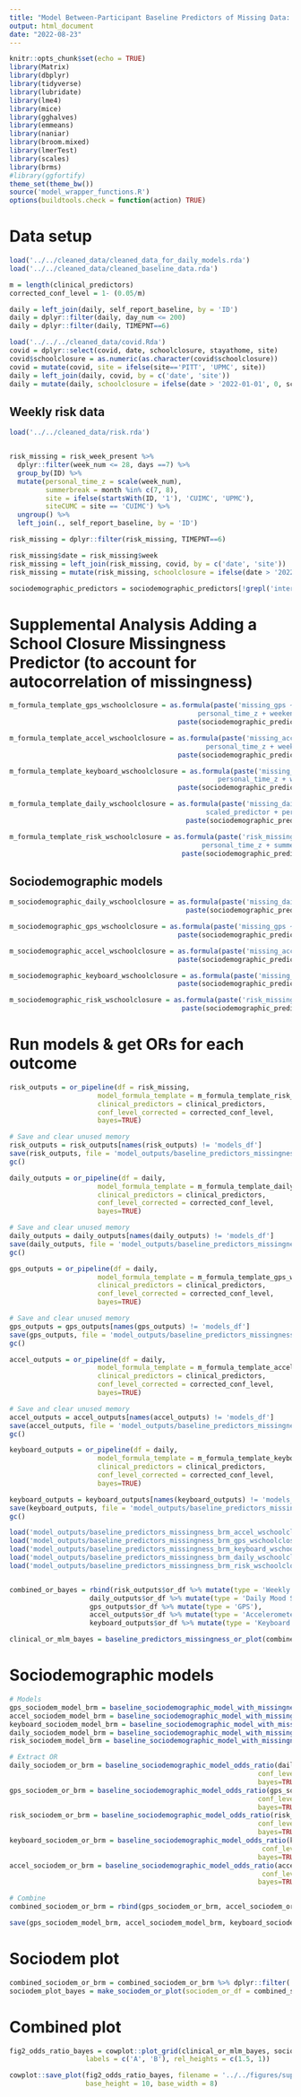 ```yaml
---
title: "Model Between-Participant Baseline Predictors of Missing Data: Supplemental Analysis With School Closure Covariate"
output: html_document
date: "2022-08-23"
---
```


```r
knitr::opts_chunk$set(echo = TRUE)
library(Matrix)
library(dbplyr)
library(tidyverse)
library(lubridate)
library(lme4)
library(mice)
library(gghalves)
library(emmeans)
library(naniar)
library(broom.mixed)
library(lmerTest)
library(scales)
library(brms)
#library(ggfortify)
theme_set(theme_bw())
source('model_wrapper_functions.R')
options(buildtools.check = function(action) TRUE)
```

# Data setup

```r
load('../../cleaned_data/cleaned_data_for_daily_models.rda')
load('../../cleaned_data/cleaned_baseline_data.rda')
```

```r
m = length(clinical_predictors)
corrected_conf_level = 1- (0.05/m)
```

```r
daily = left_join(daily, self_report_baseline, by = 'ID')
daily = dplyr::filter(daily, day_num <= 200)
daily = dplyr::filter(daily, TIMEPNT==6)
```

```r
load('../../../cleaned_data/covid.Rda')
covid = dplyr::select(covid, date, schoolclosure, stayathome, site) 
covid$schoolclosure = as.numeric(as.character(covid$schoolclosure))
covid = mutate(covid, site = ifelse(site=='PITT', 'UPMC', site))
daily = left_join(daily, covid, by = c('date', 'site'))
daily = mutate(daily, schoolclosure = ifelse(date > '2022-01-01', 0, schoolclosure))
```

## Weekly risk data
```r
load('../../cleaned_data/risk.rda')


risk_missing = risk_week_present %>%
  dplyr::filter(week_num <= 28, days ==7) %>%
  group_by(ID) %>%
  mutate(personal_time_z = scale(week_num),
         summerbreak = month %in% c(7, 8),
         site = ifelse(startsWith(ID, '1'), 'CUIMC', 'UPMC'),
         siteCUMC = site == 'CUIMC') %>%
  ungroup() %>%
  left_join(., self_report_baseline, by = 'ID') 

risk_missing = dplyr::filter(risk_missing, TIMEPNT==6)

risk_missing$date = risk_missing$week
risk_missing = left_join(risk_missing, covid, by = c('date', 'site'))
risk_missing = mutate(risk_missing, schoolclosure = ifelse(date > '2022-01-01', 0, schoolclosure))
```

```r
sociodemographic_predictors = sociodemographic_predictors[!grepl('interview_date_numeric', sociodemographic_predictors)]
```

# Supplemental Analysis Adding a School Closure Missingness Predictor (to account for autocorrelation of missingness)

```r
m_formula_template_gps_wschoolclosure = as.formula(paste('missing_gps ~ schoolclosure + scaled_predictor + 
                                               personal_time_z + weekend + summerbreak +', 
                                          paste(sociodemographic_predictors, collapse = '+'), ' + (1 |ID)'))

m_formula_template_accel_wschoolclosure = as.formula(paste('missing_accel ~ schoolclosure + scaled_predictor + 
                                                 personal_time_z + weekend + summerbreak +', 
                                          paste(sociodemographic_predictors, collapse = '+'), ' + (1 |ID)'))

m_formula_template_keyboard_wschoolclosure = as.formula(paste('missing_keyboard ~ schoolclosure + scaled_predictor + 
                                                    personal_time_z + weekend + summerbreak +', 
                                          paste(sociodemographic_predictors, collapse = '+'), ' + (1 |ID)'))

m_formula_template_daily_wschoolclosure = as.formula(paste('missing_daily ~ schoolclosure +
                                                 scaled_predictor + personal_time_z + weekend + summerbreak +', 
                                            paste(sociodemographic_predictors, collapse = '+'), ' + (1 |ID)'))

m_formula_template_risk_wschoolclosure = as.formula(paste('risk_missing ~ schoolclosure + scaled_predictor + 
                                                personal_time_z + summerbreak +', 
                                           paste(sociodemographic_predictors, collapse = '+'), ' + (1 |ID)'))
```

## Sociodemographic models
```r
m_sociodemographic_daily_wschoolclosure = as.formula(paste('missing_daily ~ schoolclosure + personal_time_z + weekend + summerbreak +', 
                                            paste(sociodemographic_predictors, collapse = '+'), ' + (1 |ID)'))

m_sociodemographic_gps_wschoolclosure = as.formula(paste('missing_gps ~ schoolclosure + personal_time_z + weekend + summerbreak +', 
                                          paste(sociodemographic_predictors, collapse = '+'), ' + (1 |ID)'))

m_sociodemographic_accel_wschoolclosure = as.formula(paste('missing_accel ~ schoolclosure + personal_time_z + weekend + summerbreak +', 
                                          paste(sociodemographic_predictors, collapse = '+'), ' + (1 |ID)'))

m_sociodemographic_keyboard_wschoolclosure = as.formula(paste('missing_keyboard ~ schoolclosure + personal_time_z + weekend + summerbreak +', 
                                          paste(sociodemographic_predictors, collapse = '+'), ' + (1 |ID)'))

m_sociodemographic_risk_wschoolclosure = as.formula(paste('risk_missing ~ schoolclosure + personal_time_z + summerbreak +', 
                                           paste(sociodemographic_predictors, collapse = '+'), ' + (1 |ID)'))
```


# Run models & get ORs for each outcome

```r
risk_outputs = or_pipeline(df = risk_missing, 
                      model_formula_template = m_formula_template_risk_wschoolclosure,
                      clinical_predictors = clinical_predictors,
                      conf_level_corrected = corrected_conf_level,
                      bayes=TRUE)

# Save and clear unused memory
risk_outputs = risk_outputs[names(risk_outputs) != 'models_df']
save(risk_outputs, file = 'model_outputs/baseline_predictors_missingness_brm_risk_wschoolclosure.rda')
gc()
```

```r
daily_outputs = or_pipeline(df = daily, 
                      model_formula_template = m_formula_template_daily_wschoolclosure,
                      clinical_predictors = clinical_predictors,
                      conf_level_corrected = corrected_conf_level,
                      bayes=TRUE)

# Save and clear unused memory
daily_outputs = daily_outputs[names(daily_outputs) != 'models_df']
save(daily_outputs, file = 'model_outputs/baseline_predictors_missingness_brm_daily_wschoolclosure.rda')
gc()
```

```r
gps_outputs = or_pipeline(df = daily, 
                      model_formula_template = m_formula_template_gps_wschoolclosure,
                      clinical_predictors = clinical_predictors,
                      conf_level_corrected = corrected_conf_level,
                      bayes=TRUE)

# Save and clear unused memory
gps_outputs = gps_outputs[names(gps_outputs) != 'models_df']
save(gps_outputs, file = 'model_outputs/baseline_predictors_missingness_brm_gps_wschoolclosure.rda')
gc()
```

```r
accel_outputs = or_pipeline(df = daily, 
                      model_formula_template = m_formula_template_accel_wschoolclosure,
                      clinical_predictors = clinical_predictors,
                      conf_level_corrected = corrected_conf_level,
                      bayes=TRUE)

# Save and clear unused memory
accel_outputs = accel_outputs[names(accel_outputs) != 'models_df']
save(accel_outputs, file = 'model_outputs/baseline_predictors_missingness_brm_accel_wschoolclosure.rda')
gc()
```


```r
keyboard_outputs = or_pipeline(df = daily, 
                      model_formula_template = m_formula_template_keyboard_wschoolclosure,
                      clinical_predictors = clinical_predictors,
                      conf_level_corrected = corrected_conf_level,
                      bayes=TRUE)

keyboard_outputs = keyboard_outputs[names(keyboard_outputs) != 'models_df']
save(keyboard_outputs, file = 'model_outputs/baseline_predictors_missingness_brm_keyboard_wschoolclosure.rda')
gc()
```

```r
load('model_outputs/baseline_predictors_missingness_brm_accel_wschoolclosure.rda')
load('model_outputs/baseline_predictors_missingness_brm_gps_wschoolclosure.rda')
load('model_outputs/baseline_predictors_missingness_brm_keyboard_wschoolclosure.rda')
load('model_outputs/baseline_predictors_missingness_brm_daily_wschoolclosure.rda')
load('model_outputs/baseline_predictors_missingness_brm_risk_wschoolclosure.rda')


combined_or_bayes = rbind(risk_outputs$or_df %>% mutate(type = 'Weekly SI Survey'),
                    daily_outputs$or_df %>% mutate(type = 'Daily Mood Survey'),
                    gps_outputs$or_df %>% mutate(type = 'GPS'),
                    accel_outputs$or_df %>% mutate(type = 'Accelerometer'),
                    keyboard_outputs$or_df %>% mutate(type = 'Keyboard Input'))

clinical_or_mlm_bayes = baseline_predictors_missingness_or_plot(combined_or_bayes, m = m, bayes = TRUE)
```



# Sociodemographic models 
```r
# Models
gps_sociodem_model_brm = baseline_sociodemographic_model_with_missingness_brm(model_formula = m_sociodemographic_gps_wschoolclosure, df = daily)
accel_sociodem_model_brm = baseline_sociodemographic_model_with_missingness_brm(model_formula = m_sociodemographic_accel_wschoolclosure, df = daily)
keyboard_sociodem_model_brm = baseline_sociodemographic_model_with_missingness_brm(model_formula = m_sociodemographic_keyboard_wschoolclosure, df = daily)
daily_sociodem_model_brm = baseline_sociodemographic_model_with_missingness_brm(model_formula = m_sociodemographic_daily_wschoolclosure, df = daily)
risk_sociodem_model_brm = baseline_sociodemographic_model_with_missingness_brm(model_formula = m_sociodemographic_risk_wschoolclosure, df = risk_missing)

# Extract OR
daily_sociodem_or_brm = baseline_sociodemographic_model_odds_ratio(daily_sociodem_model_brm, type = 'Daily Mood Survey', 
                                                              conf_level_corrected = corrected_conf_level,
                                                              bayes=TRUE)
gps_sociodem_or_brm = baseline_sociodemographic_model_odds_ratio(gps_sociodem_model_brm, type = 'GPS', 
                                                              conf_level_corrected = corrected_conf_level,
                                                              bayes=TRUE)
risk_sociodem_or_brm = baseline_sociodemographic_model_odds_ratio(risk_sociodem_model_brm, type = 'Weekly SI Survey', 
                                                              conf_level_corrected = corrected_conf_level,
                                                              bayes=TRUE)
keyboard_sociodem_or_brm = baseline_sociodemographic_model_odds_ratio(keyboard_sociodem_model_brm, type = 'Keyboard Input',
                                                               conf_level_corrected = corrected_conf_level,
                                                              bayes=TRUE)
accel_sociodem_or_brm = baseline_sociodemographic_model_odds_ratio(accel_sociodem_model_brm, type = 'Accelerometer', 
                                                               conf_level_corrected = corrected_conf_level,
                                                              bayes=TRUE)

# Combine
combined_sociodem_or_brm = rbind(gps_sociodem_or_brm, accel_sociodem_or_brm, keyboard_sociodem_or_brm, daily_sociodem_or_brm, risk_sociodem_or_brm)

save(gps_sociodem_model_brm, accel_sociodem_model_brm, keyboard_sociodem_model_brm, daily_sociodem_model_brm, risk_sociodem_model_brm, combined_sociodem_or_brm, file = 'model_outputs/sociodemographic_predictors_missingness_brm.rda_wschoolclosure.rda')
```

# Sociodem plot

```r
combined_sociodem_or_brm = combined_sociodem_or_brm %>% dplyr::filter(!grepl('schoolclosure', term))
sociodem_plot_bayes = make_sociodem_or_plot(sociodem_or_df = combined_sociodem_or_brm, m = m, bayes=TRUE)
```

# Combined plot 
```r
fig2_odds_ratio_bayes = cowplot::plot_grid(clinical_or_mlm_bayes, sociodem_plot_bayes, ncol = 1, align = 'v', axis = 'lr',
                   labels = c('A', 'B'), rel_heights = c(1.5, 1))

cowplot::save_plot(fig2_odds_ratio_bayes, filename = '../../figures/supplement/clinical_sociodem_baseline_predictors_with_schoolclosure_between_missingness_odds_ratio_brm.png',
                   base_height = 10, base_width = 8)
```
